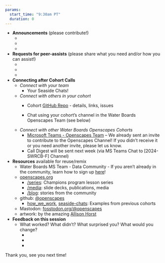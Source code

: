 ```yaml
---
params:
  start_time: "9:30am PT"
  duration: 0
---
```


-   **Announcements** (please contribute!)
    -   ‎
    -   
    -   
-   **Requests for peer-assists** (please share what you need and/or how you can assist!)
    -   ‎
    -   
    -   
-   **Connecting after Cohort Calls**
    -   *Connect with your team*
        -   Your Seaside Chats!
    -   *Connect with others in your cohort*
        -   Cohort [GitHub Repo](https://github.com/Openscapes/2024-swrcb-fall) - details, links, issues

        -   Chat using your cohort's channel in the Water Boards Openscapes Team (see below)
    -   *Connect with other Water Boards Openscapes Cohorts*
        -   [Microsoft Teams - Openscapes Team](https://teams.microsoft.com/l/team/19%3ahddOcIDOdB9XVRDG0aaHsl9icCtjZrQpgnCuONoAYaU1%40thread.tacv2/conversations?groupId=d20bd7eb-287d-4c0e-8200-be28810f6112&tenantId=fe186a25-7d49-41e6-9941-05d2281d36c1) -- We already sent an invite to contribute to the Openscapes Channel! If you didn’t receive it or you need another invite, please let us know. 
        -   Call Digest will be sent next week (via MS Teams Chat to [2024-SWRCB-F] Channel)
-   **Resources** available for reuse/remix
    -   Water Boards MS Team - Data Community - If you aren’t already in the community, learn how to sign up [here](https://www.waterboards.ca.gov/resources/oima/cowi/data_communities.html)!
    -   [openscapes.org](https://openscapes.org)
        -   [/series](https://openscapes.github.io/series): Champions program lesson series
        -   [/media](https://openscapes.org/media): slide decks, publications, media
        -   [/blog](https://openscapes.org/blog): stories from the community
    -   github: [\@openscapes](https://github.com/openscapes)
        -   [how_we_work](https://github.com/Openscapes/how_we_work), [seaside-chats](https://github.com/Openscapes/seaside-chats): Examples from previous cohorts
    -   Mastodon: [fosstodon.org/\@openscapes](https://fosstodon.org/@openscapes)
    -   artwork: by the amazing [Allison Horst](https://twitter.com/allison_horst)
-   **Feedback on this session**
    -   What worked? What didn’t? What surprised you? What would you change?
        -   ‎
        -   
        -   

Thank you, see you next time!
